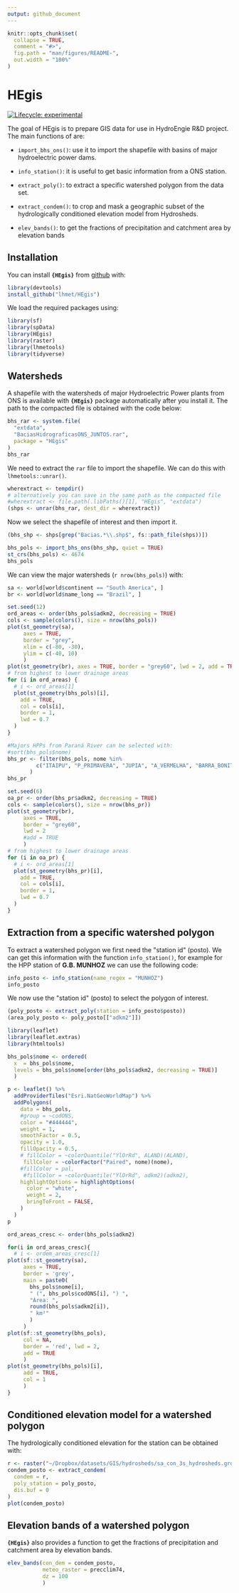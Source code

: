```yaml
---
output: github_document
---
```


<!-- README.md is generated from README.Rmd. Please edit that file -->

```r
knitr::opts_chunk$set(
  collapse = TRUE,
  comment = "#>",
  fig.path = "man/figures/README-",
  out.width = "100%"
)
```

# HEgis

<!-- badges: start -->
[![Lifecycle: experimental](https://img.shields.io/badge/lifecycle-experimental-orange.svg)](https://www.tidyverse.org/lifecycle/#experimental)
<!-- [![Codecov test coverage](https://codecov.io/gh/lhmet-ped/HEgis/branch/master/graph/badge.svg)](https://codecov.io/gh/lhmet-ped/HEgis?branch=master) -->
<!-- badges: end -->

The goal of HEgis is to prepare GIS data for use in HydroEngie R&D project. The
main functions of are:

- `import_bhs_ons()`: use it to import the shapefile with basins of major 
hydroelectric power dams.

- `info_station()`: it is useful to get basic information from a ONS station.

- `extract_poly()`: to extract a specific watershed polygon from the data set.

- `extract_condem()`: to crop and mask a geographic subset of the hydrologically 
conditioned elevation model from Hydrosheds.

- `elev_bands()`: to get the fractions of precipitation and catchment area by elevation bands  




## Installation

You can install **`{HEgis}`** from [github](https://github.com/lhmet/HEgis) with:

``` r
library(devtools)
install_github("lhmet/HEgis")
```

<!-- BEFORE RUN (RE)INSTALL THE PACKAGE -->

We load the required packages using:

```r
library(sf)
library(spData)
library(HEgis)
library(raster)
library(lhmetools)
library(tidyverse)
```


## Watersheds

A shapefile with the watersheds of major Hydroelectric Power plants from ONS is 
available with **`{HEgis}`** package automatically after you install it. The path 
to the compacted file is obtained with the code below:

```r
bhs_rar <- system.file(
  "extdata",
  "BaciasHidrograficasONS_JUNTOS.rar",
  package = "HEgis"
)
bhs_rar
```

We need to extract the `rar` file to import the shapefile. We can do this with `lhmetools::unrar()`.

```r
wherextract <- tempdir() 
# alternatively you can save in the same path as the compacted file
#wherextract <- file.path(.libPaths()[1], "HEgis", "extdata")
(shps <- unrar(bhs_rar, dest_dir = wherextract))
```

Now we select the shapefile of interest and then import it.

```r
(bhs_shp <- shps[grep("Bacias.*\\.shp$", fs::path_file(shps))])
```


```r
bhs_pols <- import_bhs_ons(bhs_shp, quiet = TRUE)
st_crs(bhs_pols) <- 4674
bhs_pols
```

We can view the major watersheds (`r nrow(bhs_pols)`) with:

```r
sa <- world[world$continent == "South America", ]
br <- world[world$name_long == "Brazil", ]

set.seed(12)
ord_areas <- order(bhs_pols$adkm2, decreasing = TRUE)
cols <- sample(colors(), size = nrow(bhs_pols))
plot(st_geometry(sa), 
     axes = TRUE,
     border = "grey", 
     xlim = c(-80, -30),
     ylim = c(-40, 10)
     )
plot(st_geometry(br), axes = TRUE, border = "grey60", lwd = 2, add = TRUE)
# from highest to lower drainage areas
for (i in ord_areas) {
  # i <- ord_areas[1]
  plot(st_geometry(bhs_pols)[i],
    add = TRUE,
    col = cols[i],
    border = 1,
    lwd = 0.7
  )
}

```



```r
#Majors HPPs from Paraná River can be selected with:
#sort(bhs_pols$nome)
bhs_pr <- filter(bhs_pols, nome %in% 
         c("ITAIPU", "P_PRIMAVERA", "JUPIA", "A_VERMELHA", "BARRA_BONITA", "FURNAS")
       )
bhs_pr
```


```r
set.seed(6)
oa_pr <- order(bhs_pr$adkm2, decreasing = TRUE)
cols <- sample(colors(), size = nrow(bhs_pr))
plot(st_geometry(br), 
     axes = TRUE, 
     border = "grey60", 
     lwd = 2
     #add = TRUE
     )
# from highest to lower drainage areas
for (i in oa_pr) {
  # i <- ord_areas[1]
  plot(st_geometry(bhs_pr)[i],
    add = TRUE,
    col = cols[i],
    border = 1,
    lwd = 0.7
  )
}
```

## Extraction from a specific watershed polygon

To extract a watershed polygon we first need the \"station id\" (posto). We can get this information with the function `info_station()`, for example for the HPP station of **G.B. MUNHOZ** we can use the following code:

```r
info_posto <- info_station(name_regex = "MUNHOZ")
info_posto
```
We now use the \"station id\" (posto) to select the polygon of interest.

```r
(poly_posto <- extract_poly(station = info_posto$posto))
(area_poly_posto <- poly_posto[["adkm2"]])
```



```r
library(leaflet)
library(leaflet.extras)
library(htmltools)

bhs_pols$nome <- ordered(
  x  = bhs_pols$nome, 
  levels = bhs_pols$nome[order(bhs_pols$adkm2, decreasing = TRUE)]
  )

p <- leaflet() %>%
  addProviderTiles("Esri.NatGeoWorldMap") %>%
  addPolygons(
    data = bhs_pols,
    #group = ~codONS,
    color = "#444444",
    weight = 1,
    smoothFactor = 0.5,
    opacity = 1.0,
    fillOpacity = 0.5,
    # fillColor = ~colorQuantile("YlOrRd", ALAND)(ALAND),
     fillColor = ~colorFactor("Paired", nome)(nome),
    #fillColor = pal,
     #fillColor = ~colorQuantile("YlOrRd", adkm2)(adkm2),
    highlightOptions = highlightOptions(
      color = "white",
      weight = 2,
      bringToFront = FALSE, 
    )
  )
p
```







```r
ord_areas_cresc <- order(bhs_pols$adkm2)

for(i in ord_areas_cresc){
  # i <- ordem_areas_cresc[1]
plot(sf::st_geometry(sa),
     axes = TRUE,
     border = 'grey', 
     main = paste0(
       bhs_pols$nome[i], 
       " (", bhs_pols$codONS[i], ") ",
       "Área: ",
       round(bhs_pols$adkm2[i]), 
       " km²"
       )
     )
plot(sf::st_geometry(bhs_pols),
     col = NA, 
     border = 'red', lwd = 2,
     add = TRUE
     )
plot(st_geometry(bhs_pols)[i], 
     add = TRUE, 
     col = 1
     )  
}
```

## Conditioned elevation model for a watershed polygon

The hydrologically conditioned elevation for the station can be obtained with:

```r
r <- raster("~/Dropbox/datasets/GIS/hydrosheds/sa_con_3s_hydrosheds.grd")
condem_posto <- extract_condem(
  condem = r,
  poly_station = poly_posto,
  dis.buf = 0
)
plot(condem_posto)
```

## Elevation bands of a watershed polygon

**`{HEgis}`** also provides a function to get the fractions of precipitation and catchment area by elevation bands.

```r
elev_bands(con_dem = condem_posto, 
           meteo_raster = precclim74, 
           dz = 100
           )
```


